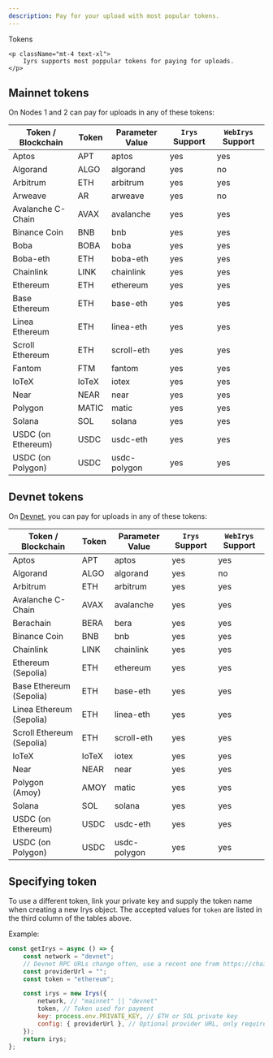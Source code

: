 ```yaml
---
description: Pay for your upload with most popular tokens.
---
```



<div className="flex flex-col mt-5">
	<div className="flex items-end">
    	<div className=""><Heading level={1}>Tokens</Heading></div>
    </div>

    <p className="mt-4 text-xl">
    	Iyrs supports most poppular tokens for paying for uploads.
    </p>

</div>

## Mainnet tokens

On Nodes 1 and 2 can pay for uploads in any of these tokens:

| Token / Blockchain | Token | Parameter Value | `Irys` Support | `WebIrys` Support |
| ------------------ | ----- | --------------- | -------------- | ----------------- |
| Aptos              | APT   | aptos           | yes            | yes               |
| Algorand           | ALGO  | algorand        | yes            | no                |
| Arbitrum           | ETH   | arbitrum        | yes            | yes               |
| Arweave            | AR    | arweave         | yes            | no                |
| Avalanche C-Chain  | AVAX  | avalanche       | yes            | yes               |
| Binance Coin       | BNB   | bnb             | yes            | yes               |
| Boba               | BOBA  | boba            | yes            | yes               |
| Boba-eth           | ETH   | boba-eth        | yes            | yes               |
| Chainlink          | LINK  | chainlink       | yes            | yes               |
| Ethereum           | ETH   | ethereum        | yes            | yes               |
| Base Ethereum      | ETH   | base-eth        | yes            | yes               |
| Linea Ethereum     | ETH   | linea-eth       | yes            | yes               |
| Scroll Ethereum    | ETH   | scroll-eth      | yes            | yes               |
| Fantom             | FTM   | fantom          | yes            | yes               |
| IoTeX              | IoTeX | iotex           | yes            | yes               |
| Near               | NEAR  | near            | yes            | yes               |
| Polygon            | MATIC | matic           | yes            | yes               |
| Solana             | SOL   | solana          | yes            | yes               |
| USDC (on Ethereum) | USDC  | usdc-eth        | yes            | yes               |
| USDC (on Polygon)  | USDC  | usdc-polygon    | yes            | yes               |

## Devnet tokens

On [Devnet](/developer-docs/using-devnet), you can pay for uploads in any of these tokens:

| Token / Blockchain        | Token | Parameter Value | `Irys` Support | `WebIrys` Support |
| ------------------------- | ----- | --------------- | -------------- | ----------------- |
| Aptos                     | APT   | aptos           | yes            | yes               |
| Algorand                  | ALGO  | algorand        | yes            | no                |
| Arbitrum                  | ETH   | arbitrum        | yes            | yes               |
| Avalanche C-Chain         | AVAX  | avalanche       | yes            | yes               |
| Berachain                 | BERA  | bera            | yes            | yes               |
| Binance Coin              | BNB   | bnb             | yes            | yes               |
| Chainlink                 | LINK  | chainlink       | yes            | yes               |
| Ethereum (Sepolia)        | ETH   | ethereum        | yes            | yes               |
| Base Ethereum (Sepolia)   | ETH   | base-eth        | yes            | yes               |
| Linea Ethereum (Sepolia)  | ETH   | linea-eth       | yes            | yes               |
| Scroll Ethereum (Sepolia) | ETH   | scroll-eth      | yes            | yes               |
| IoTeX                     | IoTeX | iotex           | yes            | yes               |
| Near                      | NEAR  | near            | yes            | yes               |
| Polygon (Amoy)            | AMOY  | matic           | yes            | yes               |
| Solana                    | SOL   | solana          | yes            | yes               |
| USDC (on Ethereum)        | USDC  | usdc-eth        | yes            | yes               |
| USDC (on Polygon)         | USDC  | usdc-polygon    | yes            | yes               |

## Specifying token

To use a different token, link your private key and supply the token name when creating a new Irys object. The accepted values for `token` are listed in the third column of the tables above.

Example:

```js copy
const getIrys = async () => {
	const network = "devnet";
	// Devnet RPC URLs change often, use a recent one from https://chainlist.org/
	const providerUrl = "";
	const token = "ethereum";

	const irys = new Irys({
		network, // "mainnet" || "devnet"
		token, // Token used for payment
		key: process.env.PRIVATE_KEY, // ETH or SOL private key
		config: { providerUrl }, // Optional provider URL, only required when using Devnet
	});
	return irys;
};
```
